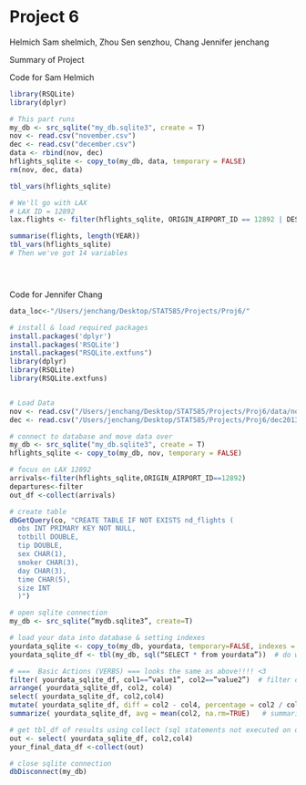 Project 6
========================================================
Helmich        Sam shelmich,  Zhou        Sen  senzhou, Chang   Jennifer jenchang

Summary of Project

Code for Sam Helmich
```r
library(RSQLite)
library(dplyr)

# This part runs
my_db <- src_sqlite("my_db.sqlite3", create = T)
nov <- read.csv("november.csv")
dec <- read.csv("december.csv")
data <- rbind(nov, dec)
hflights_sqlite <- copy_to(my_db, data, temporary = FALSE)
rm(nov, dec, data)

tbl_vars(hflights_sqlite)

# We'll go with LAX
# LAX ID = 12892
lax.flights <- filter(hflights_sqlite, ORIGIN_AIRPORT_ID == 12892 | DEST_AIRPORT_ID == 12892)

summarise(flights, length(YEAR))
tbl_vars(hflights_sqlite)
# Then we've got 14 variables





```

Code for Jennifer Chang
```r
data_loc<-"/Users/jenchang/Desktop/STAT585/Projects/Proj6/"

# install & load required packages
install.packages('dplyr')
install.packages('RSQLite')
install.packages("RSQLite.extfuns")
library(dplyr)
library(RSQLite)
library(RSQLite.extfuns)


# Load Data
nov <- read.csv("/Users/jenchang/Desktop/STAT585/Projects/Proj6/data/november2013.csv")
dec <- read.csv("/Users/jenchang/Desktop/STAT585/Projects/Proj6/dec2013.csv")

# connect to database and move data over
my_db <- src_sqlite("my_db.sqlite3", create = T)
hflights_sqlite <- copy_to(my_db, nov, temporary = FALSE)

# focus on LAX 12892
arrivals<-filter(hflights_sqlite,ORIGIN_AIRPORT_ID==12892)
departures<-filter
out_df <-collect(arrivals)

# create table
dbGetQuery(co, "CREATE TABLE IF NOT EXISTS nd_flights (
  obs INT PRIMARY KEY NOT NULL,
  totbill DOUBLE,
  tip DOUBLE,
  sex CHAR(1),
  smoker CHAR(3),
  day CHAR(3),
  time CHAR(5),
  size INT
  )")

# open sqlite connection
my_db <- src_sqlite(“mydb.sqlite3”, create=T)

# load your data into database & setting indexes
yourdata_sqlite <- copy_to(my_db, yourdata, temporary=FALSE, indexes = list( c(“col1”, “col2”), col3))
yourdata_sqlite_df <- tbl(my_db, sql(“SELECT * from yourdata”))  # do we need this?

# ===  Basic Actions (VERBS) === looks the same as above!!!! <3
filter( yourdata_sqlite_df, col1==”value1”, col2==”value2”)  # filter data by column values
arrange( yourdata_sqlite_df, col2, col4)                                   # arrange data rows by column values
select( yourdata_sqlite_df, col2,col4)                                       # select certain columns of data 
mutate( yourdata_sqlite_df, diff = col2 - col4, percentage = col2 / col4)  # mutate, adding columns
summarize( yourdata_sqlite_df, avg = mean(col2, na.rm=TRUE)   # summarize a column of values

# get tbl_df of results using collect (sql statements not executed on database until R needs to print it out)
out <- select( yourdata_sqlite_df, col2,col4)
your_final_data_df <-collect(out)

# close sqlite connection
dbDisconnect(my_db)

```

